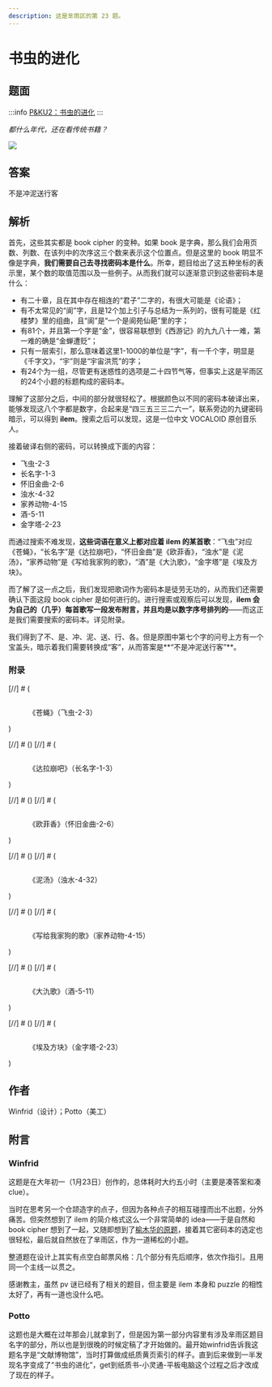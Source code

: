 ```yaml
---
description: 这是芈雨区的第 23 题。
---
```


# 书虫的进化

## 题面
:::info
[P\&KU2：书虫的进化](https://pnku2.pkupuzzle.art/#/game/miyu/prob\_21)
:::

_都什么年代，还在看传统书籍？_

![](./23-shu-chong-de-jin-hua.assets/image_1.webp)

## 答案

不是冲泥送行客

## 解析

首先，这些其实都是 book cipher 的变种。如果 book 是字典，那么我们会用页数、列数、在该列中的次序这三个数来表示这个位置点。但是这里的 book 明显不像是字典，**我们需要自己去寻找密码本是什么**。所幸，题目给出了这五种坐标的表示里，某个数的取值范围以及一些例子。从而我们就可以逐渐意识到这些密码本是什么：

* 有二十章，且在其中存在相连的“君子”二字的，有很大可能是《论语》；
* 有不太常见的“阆”字，且是12个加上引子与总结为一系列的，很有可能是《红楼梦》里的组曲，且“阆”是“一个是阆苑仙葩”里的字；
* 有81个，并且第一个字是“金”，很容易联想到《西游记》的九九八十一难，第一难的确是“金蝉遭贬”；
* 只有一层索引，那么意味着这里1-1000的单位是“字”，有一千个字，明显是《千字文》，“宇”则是“宇宙洪荒”的字；
* 有24个为一组，尽管更有迷惑性的选项是二十四节气等，但事实上这是羋雨区的24个小题的标题构成的密码本。

理解了这部分之后，中间的部分就很轻松了。根据颜色以不同的密码本破译出来，能够发现这八个字都是数字，合起来是“四三五三三二六一”，联系旁边的九键密码暗示，可以得到 **ilem**。搜索之后可以发现，这是一位中文 VOCALOID 原创音乐人。

接着破译右侧的密码，可以转换成下面的内容：

* 飞虫-2-3
* 长名字-1-3
* 怀旧金曲-2-6
* 浊水-4-32
* 家养动物-4-15
* 酒-5-11
* 金字塔-2-23

而通过搜索不难发现，**这些词语在意义上都对应着 ilem 的某首歌**：“飞虫”对应《苍蝇》，“长名字”是《达拉崩吧》，“怀旧金曲”是《欧菲香》，“浊水”是《泥汤》，“家养动物”是《写给我家狗的歌》，“酒”是《大氿歌》，“金字塔”是《埃及方块》。

而了解了这一点之后，我们发现把歌词作为密码本是徒劳无功的，从而我们还需要确认下面这段 book cipher 是如何进行的。进行搜索或观察后可以发现，**ilem 会为自己的（几乎）每首歌写一段发布附言，并且均是以数字序号排列的**——而这正是我们需要搜索的密码本。详见附录。

我们得到了不、是、冲、泥、送、行、各。但是原图中第七个字的问号上方有一个宝盖头，暗示着我们需要转换成“客”，从而答案是**“不是冲泥送行客”**。

### 附录

[//]  # (<figure><img src="../../../.gitbook/assets/image &#40;207&#41;.png" alt=""><figcaption><p>《苍蝇》（飞虫-2-3）</p></figcaption></figure>)

[//]  # ()
[//]  # (<figure><img src="../../../.gitbook/assets/image &#40;111&#41;.png" alt=""><figcaption><p>《达拉崩吧》（长名字-1-3）</p></figcaption></figure>)

[//]  # ()
[//]  # (<figure><img src="../../../.gitbook/assets/image &#40;185&#41;.png" alt=""><figcaption><p>《欧菲香》（怀旧金曲-2-6）</p></figcaption></figure>)

[//]  # ()
[//]  # (<figure><img src="../../../.gitbook/assets/image &#40;213&#41;.png" alt=""><figcaption><p>《泥汤》（浊水-4-32）</p></figcaption></figure>)

[//]  # ()
[//]  # (<figure><img src="../../../.gitbook/assets/image &#40;240&#41;.png" alt=""><figcaption><p>《写给我家狗的歌》（家养动物-4-15）</p></figcaption></figure>)

[//]  # ()
[//]  # (<figure><img src="../../../.gitbook/assets/image &#40;223&#41;.png" alt=""><figcaption><p>《大氿歌》（酒-5-11）</p></figcaption></figure>)

[//]  # ()
[//]  # (<figure><img src="../../../.gitbook/assets/image &#40;117&#41;.png" alt=""><figcaption><p>《埃及方块》（金字塔-2-23）</p></figcaption></figure>)

## 作者

Winfrid（设计）；Potto（美工）

## 附言

### Winfrid

这题是在大年初一（1月23日）创作的，总体耗时大约五小时（主要是凑答案和凑 clue）。

当时在思考另一个仓颉造字的点子，但因为各种点子的相互碰撞而出不出题，分外痛苦。但突然想到了 ilem 的简介格式这么一个非常简单的 idea——于是自然和 book cipher 想到了一起，又随即想到了[榆木华的原题](https://www.luogu.com.cn/blog/Akashiya/za-ti-fang-zhi-chu)，接着其它密码本的选定也很轻松，最后就自然放在了芈雨区，作为一道稀松的小题。

整道题在设计上其实有点空白邮票风格：几个部分有先后顺序，依次作指引。且用同一个主线一以贯之。

感谢教主，虽然 pv 谜已经有了相关的题目，但主要是 ilem 本身和 puzzle 的相性太好了，再有一道也没什么吧。

### Potto

这题也是大概在过年那会儿就拿到了，但是因为第一部分内容里有涉及芈雨区题目名字的部分，所以也是到很晚的时候定稿了才开始做的。最开始winfrid告诉我这题名字是“文献博物馆”，当时打算做成纸质黄页索引的样子。直到后来做到一半发现名字变成了“书虫的进化”，get到纸质书-小灵通-平板电脑这个过程之后才改成了现在的样子。
